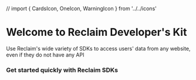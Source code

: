 // import { CardsIcon, OneIcon, WarningIcon } from '../../icons'

# Welcome to Reclaim Developer's Kit

Use Reclaim's wide variety of SDKs to access users' data from any website, even if they do not have any API
 
### Get started quickly with Reclaim SDKs
<div>
<br></br>
<Cards>
    <Card className='border-blue-300 border-2' title="NodeJs" href="/node"/>
    <Card className='border-blue-300 border-2' title="ReactJs" href="" />
    <Card className='border-blue-300 border-2' title="React Native" href="" />
</Cards>
</div>